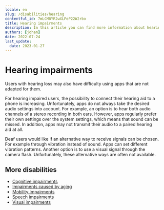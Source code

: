 ```yaml
---
locale: en
slug: /disabilities/hearing
contentful_id: 7mLCM8YR2wXLFeP22W2rbo
title: Hearing impairments
description: In this article you can find more information about hearing impairments.
authors: [johan]
date: 2022-07-24
last_update:
  date: 2023-01-27
---
```


# Hearing impairments

Users with hearing loss may also have difficulty using apps that are not adapted for them.

For hearing impaired users, the possibility to connect their hearing aid to a phone is increasing. Unfortunately, apps do not always take the desired audio settings into account. For example, an option is to hear both audio channels of a stereo recording in both ears. However, apps regularly prefer their own settings over the system settings, which means that sound can be missed. In addition, apps may not transmit their audio to a paired hearing aid at all.

Deaf users would like if an alternative way to receive signals can be chosen. For example through vibration instead of sound. Apps can set different vibration patterns. Another option is to use a visual signal through the camera flash. Unfortunately, these alternative ways are often not available.

<Quote
  quote="I’m not disabled, the world disables me."
  name="Darice"
  imageSrc="/img/light/Interview-met-dove-eindgebruiken-over-inzetten-van-toegankelijkheid-in-mobiele-apps.jpg"
  alt="Photo Darice"
  linkLabel="Read the interview with Darice"
  url="/en/articles/darice"
/>

## More disabilities

- [Cognitive impairments](/en/articles/disabilities/cognitive)
- [Impairments caused by aging](/en/articles/disabilities/aging)
- [Mobility impairments](/en/articles/disabilities/mobility)
- [Speech impairments](/en/articles/disabilities/speech)
- [Visual impairments](/en/articles/disabilities/visual)
